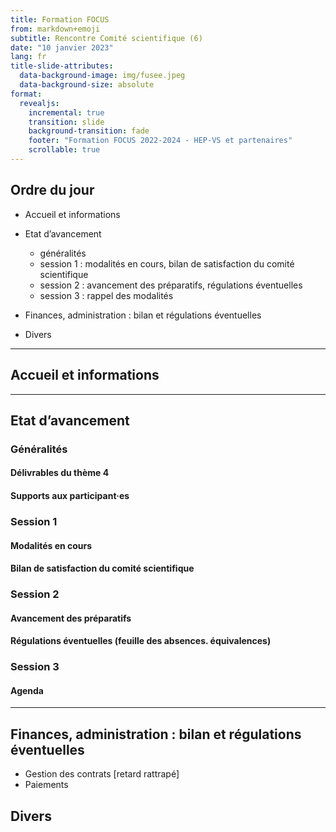 ```yaml
---
title: Formation FOCUS
from: markdown+emoji
subtitle: Rencontre Comité scientifique (6)
date: "10 janvier 2023"
lang: fr
title-slide-attributes: 
  data-background-image: img/fusee.jpeg
  data-background-size: absolute
format:
  revealjs:
    incremental: true
    transition: slide
    background-transition: fade
    footer: "Formation FOCUS 2022-2024 - HEP-VS et partenaires"
    scrollable: true
---
```


## Ordre du jour {background-color="white" background-image="img/fusee.jpeg" background-size="absolute" background-opacity="0.5"}

- Accueil et informations
- Etat d'avancement
  
    - généralités
    - session 1 : modalités en cours, bilan de satisfaction du comité scientifique
    - session 2 : avancement des préparatifs, régulations éventuelles
    - session 3 : rappel des modalités
- Finances, administration : bilan et régulations éventuelles
- Divers

---

## Accueil et informations {background-color="white" background-image="img/fusee.jpeg" background-size="absolute" background-opacity="0.5"}

---

## Etat d'avancement {background-color="white" background-image="img/fusee.jpeg" background-size="absolute" background-opacity="0.5"}

::: {.panel-tabset}
  
### Généralités

#### Délivrables du thème 4
#### Supports aux participant·es

### Session 1

#### Modalités en cours
#### Bilan de satisfaction du comité scientifique

### Session 2

#### Avancement des préparatifs
#### Régulations éventuelles (feuille des absences. équivalences)

### Session 3

#### Agenda

:::
---

## Finances, administration : bilan et régulations éventuelles {background-color="white" background-image="img/fusee.jpeg" background-size="absolute" background-opacity="0.5"}

- Gestion des contrats [retard rattrapé]
- Paiements

## Divers {background-color="white" background-image="img/fusee.jpeg" background-size="absolute" background-opacity="0.5"}

## {background-color="white" background-image="img/fusee.jpeg" background-size="absolute" background-opacity="0.9"}